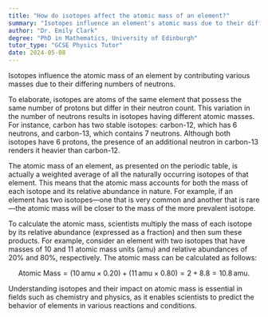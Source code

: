```yaml
---
title: "How do isotopes affect the atomic mass of an element?"
summary: "Isotopes influence an element's atomic mass due to their differing masses, which result from variations in the number of neutrons within the atomic nuclei."
author: "Dr. Emily Clark"
degree: "PhD in Mathematics, University of Edinburgh"
tutor_type: "GCSE Physics Tutor"
date: 2024-05-08
---
```


Isotopes influence the atomic mass of an element by contributing various masses due to their differing numbers of neutrons.

To elaborate, isotopes are atoms of the same element that possess the same number of protons but differ in their neutron count. This variation in the number of neutrons results in isotopes having different atomic masses. For instance, carbon has two stable isotopes: carbon-12, which has $6$ neutrons, and carbon-13, which contains $7$ neutrons. Although both isotopes have $6$ protons, the presence of an additional neutron in carbon-13 renders it heavier than carbon-12.

The atomic mass of an element, as presented on the periodic table, is actually a weighted average of all the naturally occurring isotopes of that element. This means that the atomic mass accounts for both the mass of each isotope and its relative abundance in nature. For example, if an element has two isotopes—one that is very common and another that is rare—the atomic mass will be closer to the mass of the more prevalent isotope.

To calculate the atomic mass, scientists multiply the mass of each isotope by its relative abundance (expressed as a fraction) and then sum these products. For example, consider an element with two isotopes that have masses of $10$ and $11$ atomic mass units (amu) and relative abundances of $20\%$ and $80\%$, respectively. The atomic mass can be calculated as follows:

$$
\text{Atomic Mass} = (10 \, \text{amu} \times 0.20) + (11 \, \text{amu} \times 0.80) = 2 + 8.8 = 10.8 \, \text{amu}.
$$

Understanding isotopes and their impact on atomic mass is essential in fields such as chemistry and physics, as it enables scientists to predict the behavior of elements in various reactions and conditions.
    